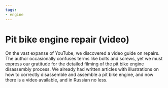 ```yaml
---
tags:
- engine
---
```



# Pit bike engine repair (video)

On the vast expanse of YouTube, we discovered a video guide on repairs. The author occasionally confuses terms like bolts and screws, yet we must express our gratitude for the detailed filming of the pit bike engine disassembly process. We already had written articles with illustrations on how to correctly disassemble and assemble a pit bike engine, and now there is a video available, and in Russian no less.

<YouTubeEmbed videoId="GUKN7PbiuKQ" />

<YouTubeEmbed videoId="fR1O_6f7IXE" />

<YouTubeEmbed videoId="_NfDFaCReNE" />

<YouTubeEmbed videoId="vOp7hVGd_68" />

<YouTubeEmbed videoId="eEZATO-zUis" />

<YouTubeEmbed videoId="YIAeiFcGGJk" />

<YouTubeEmbed videoId="SCi16XGbZ50" />

<YouTubeEmbed videoId="k73XVeHGnhk" />
